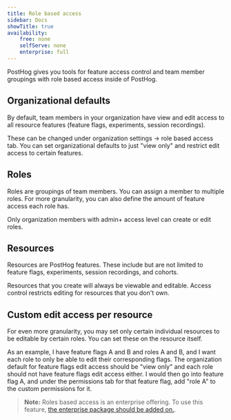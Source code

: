 ```yaml
---
title: Role based access
sidebar: Docs
showTitle: true
availability:
    free: none
    selfServe: none
    enterprise: full
---
```


PostHog gives you tools for feature access control and team member groupings with role based access inside of PostHog.

## Organizational defaults

By default, team members in your organization have view and edit access to all resource features (feature flags, experiments, session recordings).

These can be changed under organization settings -> role based access tab. You can set organizational defaults to just "view only" and restrict edit access to certain features.

## Roles

Roles are groupings of team members. You can assign a member to multiple roles. 
For more granularity, you can also define the amount of feature access each role has. 

Only organization members with admin+ access level can create or edit roles.

## Resources

Resources are PostHog features. These include but are not limited to feature flags, experiments, session recordings, and cohorts.

Resources that you create will always be viewable and editable. Access control restricts editing for resources that you don't own.

## Custom edit access per resource

For even more granularity, you may set only certain individual resources to be editable by certain roles. You can set these on the resource itself.

As an example, I have feature flags A and B and roles A and B, and I want each role to only be able to edit their corresponding flags.
The organization default for feature flags edit access should be "view only" and each role should not have feature flags edit access either.
I would then go into feature flag A, and under the permissions tab for that feature flag, add "role A" to the custom permissions for it.

> **Note:** Roles based access is an enterprise offering. To use this feature, [the enterprise package should be added on.](/pricing).
